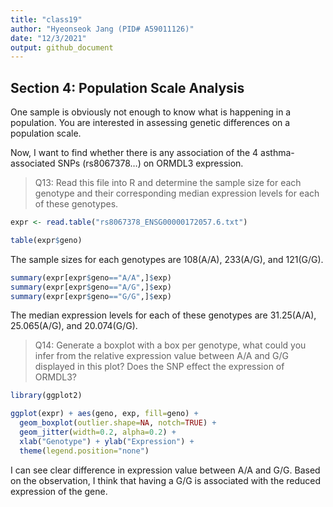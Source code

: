 ```yaml
---
title: "class19"
author: "Hyeonseok Jang (PID# A59011126)"
date: "12/3/2021"
output: github_document
---
```


## Section 4: Population Scale Analysis
One sample is obviously not enough to know what is happening in a population. You are interested in assessing genetic differences on a population scale.

Now, I want to find whether there is any association of the 4 asthma-associated SNPs (rs8067378…) on ORMDL3 expression.


> Q13: Read this file into R and determine the sample size for each genotype and their corresponding median expression levels for each of these genotypes.

```r
expr <- read.table("rs8067378_ENSG00000172057.6.txt")
```

```r
table(expr$geno)
```
The sample sizes for each genotypes are 108(A/A), 233(A/G), and 121(G/G).

```r
summary(expr[expr$geno=="A/A",]$exp)
summary(expr[expr$geno=="A/G",]$exp)
summary(expr[expr$geno=="G/G",]$exp)
```
The median expression levels for each of these genotypes are 31.25(A/A), 25.065(A/G), and 20.074(G/G).


> Q14: Generate a boxplot with a box per genotype, what could you infer from the relative expression value between A/A and G/G displayed in this plot? Does the SNP effect the
expression of ORMDL3?

```r
library(ggplot2)

ggplot(expr) + aes(geno, exp, fill=geno) +
  geom_boxplot(outlier.shape=NA, notch=TRUE) +
  geom_jitter(width=0.2, alpha=0.2) +
  xlab("Genotype") + ylab("Expression") +
  theme(legend.position="none")
```
I can see clear difference in expression value between A/A and G/G. Based on the observation, I think that having a G/G is associated with the reduced expression of the gene.